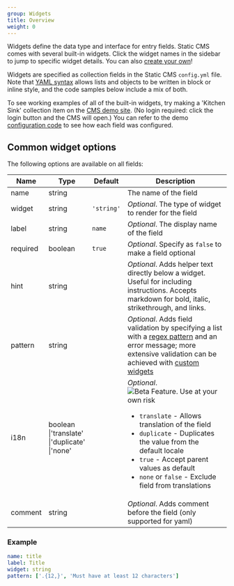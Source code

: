 ```yaml
---
group: Widgets
title: Overview
weight: 0
---
```


Widgets define the data type and interface for entry fields. Static CMS comes with several built-in widgets. Click the widget names in the sidebar to jump to specific widget details. You can also [create your own](/docs/custom-widgets)!

Widgets are specified as collection fields in the Static CMS `config.yml` file. Note that [YAML syntax](https://en.wikipedia.org/wiki/YAML#Basic_components) allows lists and objects to be written in block or inline style, and the code samples below include a mix of both.

To see working examples of all of the built-in widgets, try making a 'Kitchen Sink' collection item on the [CMS demo site](https://static-static-cms-demo.netlify.app). (No login required: click the login button and the CMS will open.) You can refer to the demo [configuration code](https://github.com/StaticJsCMS/static-cms/blob/main/dev-test/config.yml) to see how each field was configured.

## Common widget options

The following options are available on all fields:

| Name          | Type                                                        | Default    | Description                                                                                                                                                                                                                                                                                                                                   |
| ------------- | ----------------------------------------------------------- | ---------- | --------------------------------------------------------------------------------------------------------------------------------------------------------------------------------------------------------------------------------------------------------------------------------------------------------------------------------------------- |
| name          | string                                                      |            | The name of the field                                                                                                                                                                                                                                                                                                                         |
| widget        | string                                                      | `'string'` | _Optional_. The type of widget to render for the field                                                                                                                                                                                                                                                                                        |
| label         | string                                                      | `name`     | _Optional_. The display name of the field                                                                                                                                                                                                                                                                                                     |
| required      | boolean                                                     | `true`     | _Optional_. Specify as `false` to make a field optional                                                                                                                                                                                                                                                                                       |
| hint          | string                                                      |            | _Optional_. Adds helper text directly below a widget. Useful for including instructions. Accepts markdown for bold, italic, strikethrough, and links.                                                                                                                                                                                         |
| pattern       | string                                                      |            | _Optional_. Adds field validation by specifying a list with a [regex pattern](https://regexr.com/) and an error message; more extensive validation can be achieved with [custom widgets](/docs/custom-widgets/#advanced-field-validation)                                                                                                     |
| i18n          | boolean<br />\|'translate'<br />\|'duplicate'<br />\|'none' |            | _Optional_. <img src="https://img.shields.io/badge/-Beta%20Feature-blue" alt="Beta Feature. Use at your own risk" title="Beta Feature. Use at your own risk" /><ul><li>`translate` - Allows translation of the field</li><li>`duplicate` - Duplicates the value from the default locale</li><li>`true` - Accept parent values as default</li><li>`none` or `false` - Exclude field from translations</li></ul> |
| comment       | string                                                      |            | _Optional_. Adds comment before the field (only supported for yaml)                                                                                                                                                                                                                                                                           |

### Example

```yaml
name: title
label: Title
widget: string
pattern: ['.{12,}', 'Must have at least 12 characters']
```
